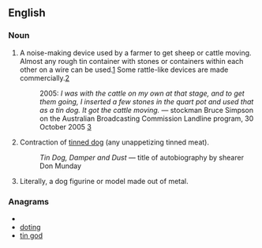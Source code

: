 ==English==

===Noun===
{{en-noun|sg=[[tin]] [[dog]]}}

# {{Australia}} A noise-making device used by a farmer to get sheep or cattle moving.  Almost any rough tin container with stones or containers within each other on a wire can be used.[http://www.abc.net.au/arts/adlib/stories/s916156.htm]  Some rattle-like devices are made commercially.[http://www.fmb.com.au/index1.html]<!-- a manufacturer chosen at random.  Might be one or two selling into the UK too. -->
#: 2005: ''I was with the cattle on my own at that stage, and to get them going, I inserted a few stones in the quart pot and used that as a tin dog. It got the cattle moving.'' &mdash; stockman Bruce Simpson on the Australian Broadcasting Commission Landline program, 30 October 2005 [http://www.abc.net.au/landline/content/2005/s1493621.htm]
# Contraction of [[tinned dog]] (any unappetizing tinned meat).
#: ''Tin Dog, Damper and Dust'' &mdash; title of autobiography by shearer Don Munday
# Literally, a dog figurine or model made out of metal.

===Anagrams===
* {{alphagram|dginot}}
* [[doting#English|doting]]
* [[tin god#English|tin god]]